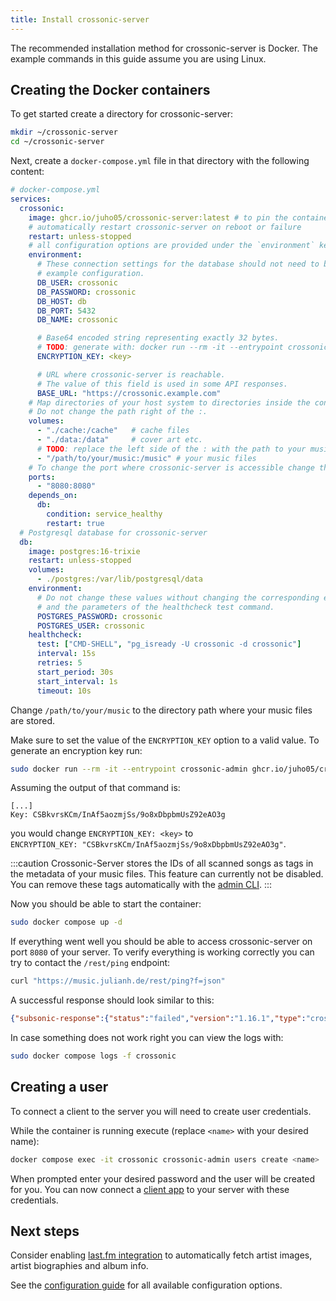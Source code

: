 ```yaml
---
title: Install crossonic-server
---
```


The recommended installation method for crossonic-server is Docker. The example commands in this guide assume you are using Linux.

## Creating the Docker containers

To get started create a directory for crossonic-server:
```bash
mkdir ~/crossonic-server
cd ~/crossonic-server
```

Next, create a `docker-compose.yml` file in that directory with the following content:
```yml
# docker-compose.yml
services:
  crossonic:
    image: ghcr.io/juho05/crossonic-server:latest # to pin the container to a specific version replace `latest` with e.g. `v0.0.7`
    # automatically restart crossonic-server on reboot or failure
    restart: unless-stopped
    # all configuration options are provided under the `environment` key
    environment:
      # These connection settings for the database should not need to be changed if you are using this
      # example configuration.
      DB_USER: crossonic
      DB_PASSWORD: crossonic
      DB_HOST: db
      DB_PORT: 5432
      DB_NAME: crossonic

      # Base64 encoded string representing exactly 32 bytes.
      # TODO: generate with: docker run --rm -it --entrypoint crossonic-admin ghcr.io/juho05/crossonic-server gen-encryption-key
      ENCRYPTION_KEY: <key>

      # URL where crossonic-server is reachable.
      # The value of this field is used in some API responses.
      BASE_URL: "https://crossonic.example.com"
    # Map directories of your host system to directories inside the container.
    # Do not change the path right of the :.
    volumes:
      - "./cache:/cache"   # cache files
      - "./data:/data"     # cover art etc.
      # TODO: replace the left side of the : with the path to your music directory
      - "/path/to/your/music:/music" # your music files
    # To change the port where crossonic-server is accessible change the LEFT number and KEEP the right number as 8080.
    ports:
      - "8080:8080"
    depends_on:
      db:
        condition: service_healthy
        restart: true
  # Postgresql database for crossonic-server
  db:
    image: postgres:16-trixie
    restart: unless-stopped
    volumes:
      - ./postgres:/var/lib/postgresql/data
    environment:
      # Do not change these values without changing the corresponding environment variables for crossonic-server
      # and the parameters of the healthcheck test command.
      POSTGRES_PASSWORD: crossonic
      POSTGRES_USER: crossonic
    healthcheck:
      test: ["CMD-SHELL", "pg_isready -U crossonic -d crossonic"]
      interval: 15s
      retries: 5
      start_period: 30s
      start_interval: 1s
      timeout: 10s
```

Change `/path/to/your/music` to the directory path where your music files are stored.

Make sure to set the value of the `ENCRYPTION_KEY` option to a valid value. To generate an encryption key run:
```bash
sudo docker run --rm -it --entrypoint crossonic-admin ghcr.io/juho05/crossonic-server gen-encryption-key
```

Assuming the output of that command is:
```
[...]
Key: CSBkvrsKCm/InAf5aozmjSs/9o8xDbpbmUsZ92eAO3g
```
you would change `ENCRYPTION_KEY: <key>` to\
`ENCRYPTION_KEY: "CSBkvrsKCm/InAf5aozmjSs/9o8xDbpbmUsZ92eAO3g"`.

:::caution
Crossonic-Server stores the IDs of all scanned songs as tags in the metadata of your music files.
This feature can currently not be disabled. You can remove these tags automatically with the [admin CLI](/server/admin#remove-crossonic_id-tags).
:::

Now you should be able to start the container:
```bash
sudo docker compose up -d
```

If everything went well you should be able to access crossonic-server on port `8080` of your server.
To verify everything is working correctly you can try to contact the `/rest/ping` endpoint:
```bash
curl "https://music.julianh.de/rest/ping?f=json"
```

A successful response should look similar to this:
```json
{"subsonic-response":{"status":"failed","version":"1.16.1","type":"crossonic-server","serverVersion":"dev","openSubsonic":true,"crossonic":true,"crossonicVersion":"0.3.0","error":{"code":10,"message":"missing parameter 'v'"}}}
```

In case something does not work right you can view the logs with:
```bash
sudo docker compose logs -f crossonic
```

## Creating a user

To connect a client to the server you will need to create user credentials.

While the container is running execute (replace `<name>` with your desired name):
```bash
docker compose exec -it crossonic crossonic-admin users create <name>
```

When prompted enter your desired password and the user will be created for you. You can now
connect a [client app](/server/clients) to your server with these credentials.

## Next steps

Consider enabling [last.fm integration](/server/configuration/lastfm) to automatically fetch artist images, artist biographies and album info.

See the [configuration guide](/server/configuration) for all available configuration options.